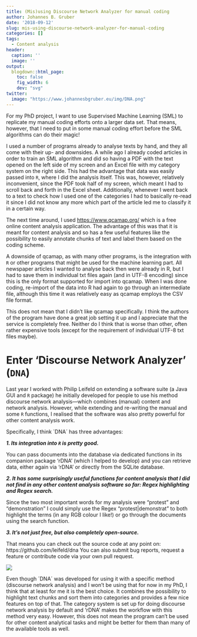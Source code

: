 ```yaml
---
title: (Mis)using Discourse Network Analyzer for manual coding
author: Johannes B. Gruber
date: '2018-09-12'
slug: mis-using-discourse-network-analyzer-for-manual-coding
categories: []
tags:
  - Content analysis
header:
  caption: ''
  image: ''
output:
  blogdown::html_page:
    toc: false
    fig_width: 6
    dev: "svg"
twitter:
  image: "https://www.johannesbgruber.eu/img/DNA.png"
---
```


For my PhD project, I want to use Supervised Machine Learning (SML) to replicate my manual coding efforts onto a larger data set.
That means, however, that I need to put in some manual coding effort before the SML algorithms can do their magic!

I used a number of programs already to analyse texts by hand, and they all come with their up- and downsides.
A while ago I already coded articles in order to train an SML algorithm and did so having a PDF with the text opened on the left side of my screen and an Excel file with my category system on the right side.
This had the advantage that data was easily passed into `R`, where I did the analysis itself.
This was, however, relatively inconvenient, since the PDF took half of my screen, which meant I had to scroll back and forth in the Excel sheet.
Additionally, whenever I went back to a text to check how I used one of the categories I had to basically re-read it since I did not know any more which part of the article led me to classify it in a certain way.

The next time around, I used <https://www.qcamap.org/> which is a free online content analysis application.
The advantage of this was that it is meant for content analysis and so has a few useful features like the possibility to easily annotate chunks of text and label them based on the coding scheme.

A downside of qcamap, as with many other programs, is the integration with `R` or other programs that might be used for the machine learning part.
All newspaper articles I wanted to analyse back then were already in R, but I had to save them in individual txt files again (and in UTF-8 encoding) since this is the only format supported for import into qcamap.
When I was done coding, re-import of the data into R had again to go through an intermediate file, although this time it was relatively easy as qcamap employs the CSV file format.

This does not mean that I didn't like qcamap specifically.
I think the authors of the program have done a great job setting it up and I appreciate that the service is completely free.
Neither do I think that is worse than other, often rather expensive tools (except for the requirement of individual UTF-8 txt files maybe).

# Enter 'Discourse Network Analyzer' (`DNA`)

Last year I worked with Philip Leifeld on extending a software suite (a Java GUI and `R` package) he initially developed for people to use his method discourse network analysis---which combines (manual) content and network analysis.
However, while extending and re-writing the manual and some `R` functions, I realised that the software was also pretty powerful for other content analysis work.

Specifically, I think ´DNA´ has three advantages:

***1. Its integration into `R` is pretty good.***

You can pass documents into the database via dedicated functions in its companion package 'rDNA' (which I helped to develop) and you can retrieve data, either again via 'rDNA' or directly from the SQLite database.

***2. It has some surprisingly useful functions for content analysis that I did not find in any other content analysis software so far:
Regex highlighting and Regex search.***

Since the two most important words for my analysis were "protest" and "demonstration" I could simply use the Regex "protest|demonstrat" to both highlight the terms (in any RGB colour I like!) or go through the documents using the search function.

***3. It's not just free, but also completely open-source.***

That means you can check out the source code at any point on: https://github.com/leifeld/dna
You can also submit bug reports, request a feature or contribute code via your own pull request.

![](https://www.johannesbgruber.eu/img/DNA.png)

Even though ´DNA´ was developed for using it with a specific method (discourse network analysis) and I won't be using that for now in my PhD, I think that at least for me it is the best choice.
It combines the possibility to highlight text chunks and sort them into categories and provides a few nice features on top of that.
The category system is set up for doing discourse network analysis by default and 'rDNA' makes the workflow with this method very easy.
However, this does not mean the program can't be used for other content analytical tasks and might be better for them than many of the available tools as well.
